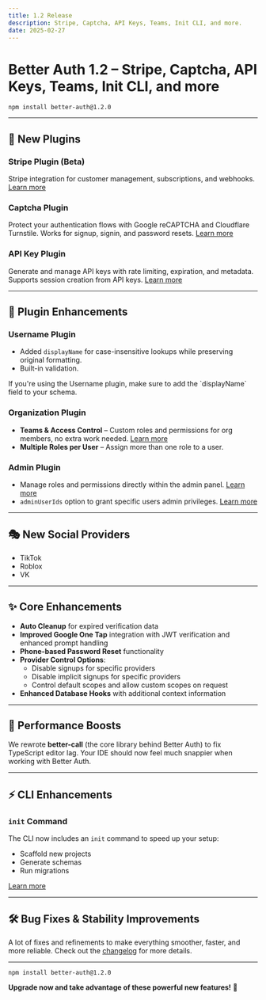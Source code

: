 ```yaml
---
title: 1.2 Release
description: Stripe, Captcha, API Keys, Teams, Init CLI, and more.
date: 2025-02-27
---
```


# Better Auth 1.2 – Stripe, Captcha, API Keys, Teams, Init CLI, and more

```package-install
npm install better-auth@1.2.0
```

---

## 🔌 New Plugins

### **Stripe Plugin (Beta)**

Stripe integration for customer management, subscriptions, and webhooks. [Learn more](/docs/plugins/stripe)

### **Captcha Plugin**

Protect your authentication flows with Google reCAPTCHA and Cloudflare Turnstile. Works for signup, signin, and password resets. [Learn more](/docs/plugins/captcha)

### **API Key Plugin**

Generate and manage API keys with rate limiting, expiration, and metadata. Supports session creation from API keys. [Learn more](/docs/plugins/api-keys)

---

## 🔄 Plugin Enhancements

### **Username Plugin**

- Added `displayName` for case-insensitive lookups while preserving original formatting.
- Built-in validation.

<Callout type="info">
  If you're using the Username plugin, make sure to add the `displayName` field
  to your schema.
</Callout>

### **Organization Plugin**

- **Teams & Access Control** – Custom roles and permissions for org members, no extra work needed. [Learn more](/docs/plugins/organization)
- **Multiple Roles per User** – Assign more than one role to a user.

### **Admin Plugin**

- Manage roles and permissions directly within the admin panel. [Learn more](/docs/plugins/admin)
- `adminUserIds` option to grant specific users admin privileges. [Learn more](/docs/plugins/admin#usage)

---

## 🎭 New Social Providers

- TikTok
- Roblox
- VK

---

## ✨ Core Enhancements

- **Auto Cleanup** for expired verification data
- **Improved Google One Tap** integration with JWT verification and enhanced prompt handling
- **Phone-based Password Reset** functionality
- **Provider Control Options**:
  - Disable signups for specific providers
  - Disable implicit signups for specific providers
  - Control default scopes and allow custom scopes on request
- **Enhanced Database Hooks** with additional context information

---

## 🚀 Performance Boosts

We rewrote **better-call** (the core library behind Better Auth) to fix TypeScript editor lag. Your IDE should now feel much snappier when working with Better Auth.

---

## ⚡ CLI Enhancements

### **`init` Command**

The CLI now includes an `init` command to speed up your setup:

- Scaffold new projects
- Generate schemas
- Run migrations

[Learn more](/docs/concepts/cli)

---

## 🛠 Bug Fixes & Stability Improvements

A lot of fixes and refinements to make everything smoother, faster, and more reliable. Check out the [changelog](https://github.com/better-auth/better-auth/blob/main/packages/better-auth/CHANGELOG.md) for more details.

---

```package-install
npm install better-auth@1.2.0
```

**Upgrade now and take advantage of these powerful new features!** 🚀
